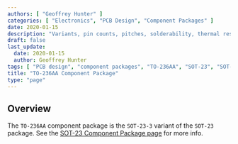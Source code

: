 ```yaml
---
authors: [ "Geoffrey Hunter" ]
categories: [ "Electronics", "PCB Design", "Component Packages" ]
date: 2020-01-15
description: "Variants, pin counts, pitches, solderability, thermal resistances, dimensions, land patterns, 3D models and more info for the TO-236AA component package."
draft: false
last_update:
  date: 2020-01-15
  author: Geoffrey Hunter
tags: [ "PCB design", "component packages", "TO-236AA", "SOT-23", "SOT-23-3" ]
title: "TO-236AA Component Package"
type: "page"
---
```


## Overview

The `TO-236AA` component package is the `SOT-23-3` variant of the `SOT-23` package. See the [SOT-23 Component Package page](../sot-23-component-package) for more info.
